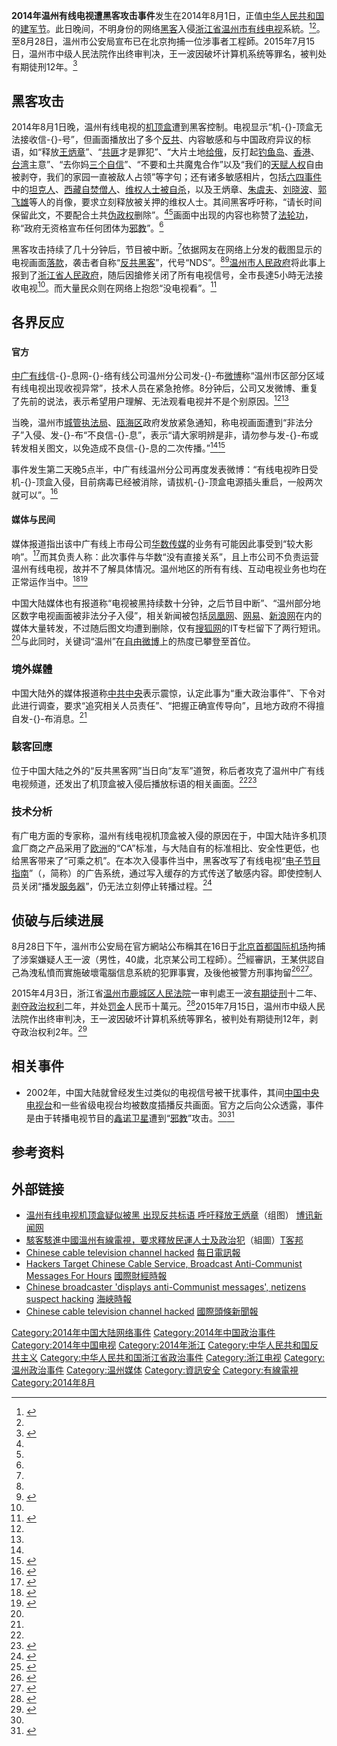 {{Non-free|time=2021-08-19T11:54:37+00:00}}
{{NoteTA
|G1=IT
|1=zh-tw:訊號;zh-cn:信号;
|2=zh-tw:駭客;zh-cn:黑客;zh-hk:黑客;
|3=zh-tw:機上盒;zh-hk:機頂盒;zh-cn:机顶盒;
|4=zh-hans:写入;zh-hant:錄入;
|5=zh-hans:缓存;zh-hant:快取;
|6=zh-cn:服务器;zh-tw:伺服器;zh-sg:伺服器;
|7=zh-hans:反共黑客;zh-hant:反共黑客;<!--名從主人，防止過度轉換為「反共駭客」-->
}}

'''2014年温州有线电视遭黑客攻击事件'''发生在2014年8月1日，正值[[中华人民共和国|中华人民共和国]]的[[八一建军节|建军节]]。此日晚间，不明身份的网络[[黑客|黑客]]入侵[[浙江省|浙江省]][[温州市|温州市]][[有线电视|有线电视]]系統。<ref name="rfa1">{{cite news|author=何山|publisher=[[自由亚洲电台|自由亚洲电台]]|title=温州数码电视被黑客入侵|url=http://www.rfa.org/cantonese/news/Wenzhou-TV-hacker-08012014123747.html|date=2014-08-01|accessdate=2014-08-02|language=zh-hans|deadurl=no|archiveurl=https://web.archive.org/web/20140808082154/http://www.rfa.org/cantonese/news/Wenzhou-TV-hacker-08012014123747.html|archivedate=2014-08-08|df=}}</ref><ref name="singtao"/>。至8月28日，溫州市公安局宣布已在北京拘捕一位涉事者工程師。2015年7月15日，温州市中级人民法院作出终审判决，王一波因破坏计算机系统等罪名，被判处有期徒刑12年。<ref>{{cite news |title=工程师为发泄对单位不满 攻击当地有限电视网络-新华网 |url=http://www.xinhuanet.com//politics/2015-08/28/c_128174302.htm |accessdate=2021-11-19 |work=新华网 |archive-date=2021-11-19 |archive-url=https://web.archive.org/web/20211119073551/http://www.xinhuanet.com//politics/2015-08/28/c_128174302.htm }}</ref>

==黑客攻击==
2014年8月1日晚，温州有线电视的[[机顶盒|机顶盒]]遭到黑客控制。电视显示“机-{}-顶盒无法接收信-{}-号”，但画面播放出了多个[[反共主义|反共]]、内容敏感和与中国政府异议的标语，如“释放[[王炳章|王炳章]]”、“[[共匪|共匪]]才是罪犯”、“大片土地[[沙俄割佔中國領土|给]][[俄罗斯|俄]]，反打起[[釣魚臺|钓鱼岛]]、[[香港|香港]]、[[台湾|台湾]]主意”、“去你妈[[三个自信|三个自信]]”、“不要和土共魔鬼合作”以及“我们的[[天赋人权|天赋人权]]自由被剥夺，我们的家园一直被敌人占领”等字句；还有诸多敏感相片，包括[[六四事件|六四事件]]中的[[坦克人|坦克人]]、[[藏區連環自焚事件|西藏自焚僧人]]、[[维权人士|维权人士]][[被自杀|被自杀]]，以及王炳章、[[朱虞夫|朱虞夫]]、[[刘晓波|刘晓波]]、[[郭飞雄|郭飞雄]]等人的肖像，要求立刻释放被关押的维权人士。其间黑客呼吁称，“请长时间保留此文，不要配合土共[[伪政权|伪政权]]删除”。<ref name="rfa1"/><ref name="singtao"/>画面中出现的内容也称赞了[[法轮功|法轮功]]，称“政府无资格宣布任何团体为[[邪教|邪教]]”。<ref name="wj"/>

黑客攻击持续了几十分钟后，节目被中断。<ref name="wj"/>依据网友在网络上分发的截图显示的电视画面[[落款|落款]]，袭击者自称“[[反共黑客|反共黑客]]”，代号“NDS”。<ref name="rfa1"/><ref name="wj">{{cite news|publisher=世界新聞網|title=溫州電視台被黑 驚見反共|url=http://www.worldjournal.com/view/full_van/25543510/article-溫州電視台被黑-驚見反共|date=2014-08-02|accessdate=2014-08-02|language=zh-hant|deadurl=yes|archiveurl=https://archive.is/20140828100952/http://www.worldjournal.com/view/full_van/25543510/article-%E6%BA%AB%E5%B7%9E%E9%9B%BB%E8%A6%96%E5%8F%B0%E8%A2%AB%E9%BB%91-%E9%A9%9A%E8%A6%8B%E5%8F%8D%E5%85%B1|archivedate=2014-08-28}}</ref>[[温州市人民政府|温州市人民政府]]将此事上报到了[[浙江省人民政府|浙江省人民政府]]，随后因搶修关闭了所有电视信号，全市長達5小時无法接收电视<ref name="12年" />。而大量民众则在网络上抱怨“没电视看”。<ref name="singtao">{{cite news|publisher=[[雅虎香港|雅虎香港]]|work=[[星島日報|星島日報]]|title=疑黑客入侵 溫州電視變反共|url=https://hk.news.yahoo.com/疑黑客入侵-溫州電視變反共-215956013.html|date=2014-08-02|accessdate=2014-08-02|language=zh-hk|deadurl=no|archiveurl=https://web.archive.org/web/20140812193732/https://hk.news.yahoo.com/%E7%96%91%E9%BB%91%E5%AE%A2%E5%85%A5%E4%BE%B5-%E6%BA%AB%E5%B7%9E%E9%9B%BB%E8%A6%96%E8%AE%8A%E5%8F%8D%E5%85%B1-215956013.html|archivedate=2014-08-12|df=}}</ref>

==各界反应==
==={{CHNML}}===
====官方====
[[中广有线|中广有线]]信-{}-息网-{}-络有线公司温州分公司发-{}-布[[微博|微博]]称“温州市区部分区域有线电视出现收视异常”，技术人员在紧急抢修。8分钟后，公司又发微博、重复了先前的说法，表示希望用户理解、无法观看电视并不是个别原因。<ref name="rfa1"/><ref name="appletw"/>

当晚，温州市[[城管执法局|城管执法局]]、[[瓯海区|瓯海区]]政府发放紧急通知，称电视画面遭到“非法分子”入侵、发-{}-布“不良信-{}-息”，表示“请大家明辨是非，请勿参与发-{}-布或转发相关图文，以免造成不良信-{}-息的二次传播。”<ref name="rfa1"/><ref name="appletw">{{cite news|publisher=[[蘋果日報_(台灣)|蘋果日報 (台灣)]]|title=浙江機上盒節目遭駭　播送反共宣言|url=http://www.appledaily.com.tw/realtimenews/article/international/20140802/444544/|date=2014-08-02|accessdate=2014-08-02|language=zh-tw|deadurl=no|archiveurl=https://web.archive.org/web/20140808053833/http://www.appledaily.com.tw/realtimenews/article/international/20140802/444544/|archivedate=2014-08-08|df=}}</ref>

事件发生第二天晚5点半，中广有线温州分公司再度发表微博：“有线电视昨日受机-{}-顶盒入侵，目前病毒已经被消除，请拔机-{}-顶盒电源插头重启，一般两次就可以”。<ref>{{cite news|publisher=[[自由時報|自由時報]]|title=中國有線電視疑被駭 赫見六四「坦克人」畫面|url=http://news.ltn.com.tw/news/world/breakingnews/1071519|date=2014-08-03|accessdate=2014-08-03|language=zh-tw|deadurl=no|archiveurl=https://web.archive.org/web/20140806020921/http://news.ltn.com.tw/news/world/breakingnews/1071519|archivedate=2014-08-06|df=}}</ref>

====媒体与民间====
媒体报道指出该中广有线上市母公司[[华数传媒|华数传媒]]的业务有可能因此事受到“较大影响”。<ref>{{cite news |title=温州机顶盒事件 华数传媒称业务未受影响_财经_中国网 |url=https://finance.china.com.cn/stock/ssgs/20140804/2585672.shtml |accessdate=2021-11-19 |work=finance.china.com.cn |archive-date=2021-11-19 |archive-url=https://web.archive.org/web/20211119073735/https://finance.china.com.cn/stock/ssgs/20140804/2585672.shtml }}</ref>而其负责人称：此次事件与华数“没有直接关系”，且上市公司不负责运营温州有线电视，故并不了解具体情况。温州地区的所有有线、互动电视业务也均在正常运作当中。<ref>{{cite news|author=吕婧|publisher=证券时报网|title=华数传媒：温州有线异常与公司无直接关系 各项业务运营正常|url=http://kuaixun.stcn.com/2014/0803/11611536.shtml|date=2014-08-03|accessdate=2014-08-03|language=zh-cn|deadurl=yes|archiveurl=https://web.archive.org/web/20140808043009/http://kuaixun.stcn.com/2014/0803/11611536.shtml|archivedate=2014-08-08}}</ref><ref>{{cite news |title=华数传媒危机时刻:入多事之秋 否认董事长离职传闻 |url=http://finance.china.com.cn/stock/ssgs/20140814/2610856.shtml |accessdate=2021-11-19 |work=中国网 |archive-date=2021-11-19 |archive-url=https://web.archive.org/web/20211119073728/http://finance.china.com.cn/stock/ssgs/20140814/2610856.shtml }}</ref>

中国大陆媒体也有报道称“电视被黑持续数十分钟，之后节目中断”、“温州部分地区数字电视画面被非法分子入侵”，相关新闻被包括[[凤凰网|凤凰网]]、[[网易|网易]]、[[新浪网|新浪网]]在内的媒体大量转发，不过随后图文均遭到删除，仅有[[搜狐网|搜狐网]]的IT专栏留下了两行短讯。<ref name="rfa1"/>与此同时，关键词“温州”在[[自由微博|自由微博]]上的热度已攀登至首位。

===境外媒體===
中国大陆外的媒体报道称[[中共中央|中共中央]]表示震惊，认定此事为“重大政治事件”、下令对此进行调查，要求“追究相关人员责任”、“把握正确宣传导向”，且地方政府不得擅自发-{}-布消息。<ref name="singtao"/>

===駭客回應===
位于中国大陆之外的“反共黑客网”当日向“友军”道贺，称后者攻克了温州中广有线电视频道，还发出了机顶盒被入侵后播放标语的相关画面。<ref name="rfa1"/><ref>{{cite news |title=攻击温州46万台机顶盒传播反动信息工程师被判12年_新闻频道_中国青年网 |url=http://news.youth.cn/sh/201508/t20150804_6958399.htm |accessdate=2021-11-19 |work=中国青年网 |archive-date=2021-11-19 |archive-url=https://web.archive.org/web/20211119073625/http://news.youth.cn/sh/201508/t20150804_6958399.htm }}</ref>

===技术分析===
有广电方面的专家称，温州有线电视机顶盒被入侵的原因在于，中国大陆许多机顶盒厂商之产品采用了[[欧洲|欧洲]]的“CA”标准，与大陆自有的标准相比、安全性更低，也给黑客带来了“可乘之机”。在本次入侵事件当中，黑客改写了有线电视“[[电子节目指南|电子节目指南]]”（{{lang|en|Electronic Program Guide}}，简称{{lang|en|EPG}}）的广告系统，通过写入缓存的方式传送了敏感内容。即使控制人员关闭“播发[[服务器|服务器]]”，仍无法立刻停止转播过程。<ref>{{cite news|publisher=金融界|work=虎嗅网|title=温州有线盒子被黑 你应该知道些什么？|url=http://biz.jrj.com.cn/2014/08/02120917728987.shtml|date=2014-08-02|accessdate=2014-08-03|language=zh-cn|deadurl=no|archiveurl=https://archive.is/20140808021903/http://biz.jrj.com.cn/2014/08/02120917728987.shtml|archivedate=2014-08-08|df=}}</ref>

==侦破与后续进展==
8月28日下午，溫州市公安局在官方網站公布稱其在16日于[[北京首都国际机场|北京首都国际机场]]拘捕了涉案嫌疑人王一波（男性，40歲，北京某公司工程師）。<ref>{{cite news |title=工程师为泄私愤 攻击46万台机顶盒传播反动信息 |url=http://covid-19.chinadaily.com.cn/micro-reading/dzh/2015-08-27/content_14144489.html |accessdate=2021-11-19 |work=中国日报网 |archive-date=2021-11-19 |archive-url=https://web.archive.org/web/20211119073645/http://covid-19.chinadaily.com.cn/micro-reading/dzh/2015-08-27/content_14144489.html }}</ref>經審訊，王某供認自己為洩私憤而實施破壞電腦信息系統的犯罪事實，及後他被警方刑事拘留<ref>{{cite news|publisher=溫州市公安局|title=溫州警方成功偵破「8.1有線電視網絡被攻擊案」|url=http://www.wzga.gov.cn/system/2014/08/28/011763109.shtml|accessdate=2014-08-28|language=zh-cn|deadurl=yes|archiveurl=https://web.archive.org/web/20140903080619/http://www.wzga.gov.cn/system/2014/08/28/011763109.shtml|archivedate=2014-09-03|df=}}</ref><ref>{{Cite news | url=http://politics.people.com.cn/n/2015/0804/c70731-27407176.html | title=工程師為泄私憤 攻擊46萬台機頂盒傳播反動信息 | date=2015年8月4日 | work=央視網 | deadurl=no | archiveurl=https://web.archive.org/web/20151025105123/http://politics.people.com.cn/n/2015/0804/c70731-27407176.html | archivedate=2015年10月25日 | df= | accessdate=2015年8月6日 }}</ref>。

2015年4月3日，浙江省[[温州市鹿城区人民法院|温州市鹿城区人民法院]]一审判處王一波[[有期徒刑|有期徒刑]]十二年、[[剥夺政治权利|剥夺政治权利]]二年，并处[[罚金|罚金]]人民币十萬元。<ref name="12年">{{cite web|publisher=浙江在線-浙江新聞|title=他向近16万温州有线电视观众推送反动信息 被判12年|url=http://zjnews.zjol.com.cn/system/2015/04/03/020587783.shtml|date=2015-04-03|accessdate=2015-04-05|language=zh-cn|deadurl=no|archiveurl=https://web.archive.org/web/20150410164600/http://zjnews.zjol.com.cn/system/2015/04/03/020587783.shtml|archivedate=2015-04-10|df=}}</ref>2015年7月15日，温州市中级人民法院作出终审判决，王一波因破坏计算机系统等罪名，被判处有期徒刑12年，剥夺政治权利2年。<ref>{{cite news |title=工程师为泄私愤 攻击46万台机顶盒传播反动信息--时政--人民网 |url=http://politics.people.com.cn/n/2015/0804/c70731-27407176.html |accessdate=2021-11-19 |work=人民网 |archive-date=2015-10-25 |archive-url=https://web.archive.org/web/20151025105123/http://politics.people.com.cn/n/2015/0804/c70731-27407176.html }}</ref>

==相关事件==
*2002年，中国大陆就曾经发生过类似的电视信号被干扰事件，其间[[中国中央电视台|中国中央电视台]]和一些省级电视台均被数度插播反共画面。官方之后向公众透露，事件是由于转播电视节目的[[鑫诺卫星|鑫诺卫星]]遭到“[[邪教|邪教]]”攻击。<ref name="singtao"/><ref>{{cite news|author=孙澜|publisher=[[多维新闻|多维新闻]]|title=疑遭黑客入侵 温州电视画面现敏感内容|url=http://china.dwnews.com/news/2014-08-01/59601515.html|date=2014-08-01|accessdate=2014-08-03|language=zh-hans|deadurl=yes|archiveurl=https://web.archive.org/web/20140803062619/http://china.dwnews.com/news/2014-08-01/59601515.html|archivedate=2014-08-03|df=}}</ref>

==参考资料==
{{Reflist|2}}

==外部链接==
*[http://boxun.com/news/gb/china/2014/08/201408012322.shtml 温州有线电视机顶盒疑似被黑 出现反共标语 呼吁释放王炳章]{{Wayback|url=http://boxun.com/news/gb/china/2014/08/201408012322.shtml |date=20140804113745 }}（组图） [[博讯新闻网|博讯新闻网]]{{zh-hans}}
*[http://www.techbang.com/posts/19386-hacker-horror-into-the-catv-wenzhou-china-demanding-the-release-of-activists 駭客駭進中國溫州有線電視，要求釋放民運人士及政治犯]{{Wayback|url=http://www.techbang.com/posts/19386-hacker-horror-into-the-catv-wenzhou-china-demanding-the-release-of-activists |date=20140806040743 }}（組圖）[[T客邦|T客邦]]{{zh-tw}}
*[http://www.telegraph.co.uk/news/worldnews/asia/china/11007494/Chinese-cable-television-channel-hacked.html Chinese cable television channel hacked]{{Wayback|url=http://www.telegraph.co.uk/news/worldnews/asia/china/11007494/Chinese-cable-television-channel-hacked.html |date=20140803040815 }} [[每日電訊報|每日電訊報]]{{en}}
*[http://www.ibtimes.com/hackers-target-chinese-cable-service-broadcast-anti-communist-messages-hours-1646972 Hackers Target Chinese Cable Service, Broadcast Anti-Communist Messages For Hours]{{Wayback|url=http://www.ibtimes.com/hackers-target-chinese-cable-service-broadcast-anti-communist-messages-hours-1646972 |date=20140804114159 }} [[國際財經時報|國際財經時報]]{{en}}
*[http://www.straitstimes.com/news/asia/east-asia/story/chinese-broadcaster-displays-anti-communist-messages-netizens-suspect-hack Chinese broadcaster 'displays anti-Communist messages', netizens suspect hacking]{{Wayback|url=http://www.straitstimes.com/news/asia/east-asia/story/chinese-broadcaster-displays-anti-communist-messages-netizens-suspect-hack |date=20140802203702 }} [[海峽時報|海峽時報]]{{en}}
*[https://web.archive.org/web/20140808060550/http://www.nationalheadlines.co.uk/chinese-cable-television-channel-hacked/429766/ Chinese cable television channel hacked] [[國際頭條新聞報|國際頭條新聞報]]{{en}}

[[Category:2014年中国大陆网络事件|Category:2014年中国大陆网络事件]]
[[Category:2014年中国政治事件|Category:2014年中国政治事件]]
[[Category:2014年中国电视|Category:2014年中国电视]]
[[Category:2014年浙江|Category:2014年浙江]]
[[Category:中华人民共和国反共主义|Category:中华人民共和国反共主义]]
[[Category:中华人民共和国浙江省政治事件|Category:中华人民共和国浙江省政治事件]]
[[Category:浙江电视|Category:浙江电视]]
[[Category:温州政治事件|Category:温州政治事件]]
[[Category:温州媒体|Category:温州媒体]]
[[Category:資訊安全|Category:資訊安全]]
[[Category:有線電視|Category:有線電視]]
[[Category:2014年8月|Category:2014年8月]]